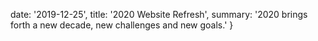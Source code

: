 
  date: '2019-12-25',
  title: '2020 Website Refresh',
  summary: '2020 brings forth a new decade, new challenges and new goals.'
}

